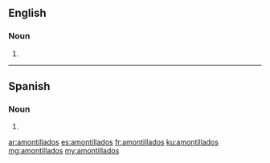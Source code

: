 ==English==

===Noun===
{{head|en|noun plural form}}

# {{plural of|amontillado|lang=en}}

----

==Spanish==

===Noun===
{{head|es|noun plural form}}

# {{plural of|amontillado|lang=es}}

[[ar:amontillados]]
[[es:amontillados]]
[[fr:amontillados]]
[[ku:amontillados]]
[[mg:amontillados]]
[[my:amontillados]]